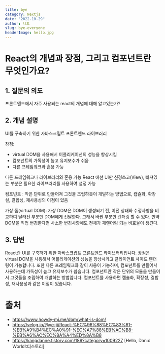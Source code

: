 ```yaml
---
title: bye
category: Nextjs
date: "2022-10-29"
author: 니꼬
slug: bye-everyone
headerImage: hello.jpg
---
```


# React의 개념과 장점, 그리고 컴포넌트란 무엇인가요?

## 1. 질문의 의도

프론트엔드에서 자주 사용되는 react의 개념에 대해 알고있는가?

## 2. 개념 설명

UI를 구축하기 위한 자바스크립트 프론트엔드 라이브러리

장점:

- virtual DOM을 사용해서 어플리케이션의 성능을 향상시킴
- 컴포넌트의 가독성이 높고 유지보수가 쉬움
- 다른 프레임워크와 혼용 가능

다른 프레임워크나 라이브러리와 혼용 가능 React 에선 UI만 신경쓰고(View), 빠져있는 부분은 필요한 라이브러리를 사용하여 설정 가능

컴포넌트 : 작은 단위로 만들어져 그것을 조립하듯이 개발하는 방법으로, 캡슐화, 확장설, 결합성, 재사용성의 이점이 있음

가상 돔(virtual DOM):
가상 DOM은 DOM이 생성되기 전, 이전 상태와 수정사항을 비교하여 달라진 부분만 DOM에게 전달한다. 그래서 바뀐 부분만 렌더링 할 수 있다. 만약 DOM을 직접 변경한다면 사소한 변경사항에도 전체가 재렌더링 되는 비효율이 생긴다.

## 3. 답변

React란 UI를 구축하기 위한 자바스크립트 프론트엔드 라이브러리입니다. 장점은 virtual DOM을 사용해서 어플리케이션의 성능을 향상시키고 클라이언트 사이드 렌더링이 가능합니다. 또한 다른 프레임워크와 같이 사용이 가능하며, 컴포넌트를 만들어서 사용하는데 가독성이 높고 유지보수가 쉽습니다. 컴포넌트란 작은 단위의 모듈을 만들어서 그것들을 조립하여 개발하는 방법입니다. 컴포넌트를 사용하면 캡슐화, 확장성, 결합성, 재사용성과 같은 이점이 있습니다.

# 출처

- https://www.howdy-mj.me/dom/what-is-dom/
- https://velog.io/@ye-ji/React-%EC%98%88%EC%83%81-%EB%A9%B4%EC%A0%91-%EC%A7%88%EB%AC%B8-%EB%A6%AC%EC%8A%A4%ED%8A%B8
- https://kangdanne.tistory.com/189?category=1009227 [Hello, Dan:d World!:티스토리]
